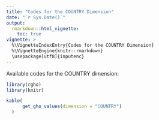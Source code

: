 ```yaml
---
title: "Codes for the COUNTRY Dimension"
date: "`r Sys.Date()`"
output:
  rmarkdown::html_vignette:
    toc: true
vignette: >
  %\VignetteIndexEntry{Codes for the COUNTRY Dimension}
  %\VignetteEngine{knitr::rmarkdown}
  \usepackage[utf8]{inputenc}
---
```


Available codes for the COUNTRY dimension:

```r
library(rgho)
library(knitr)
```

```r
kable(
      get_gho_values(dimension = "COUNTRY")
  )
```
